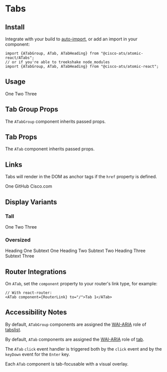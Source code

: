 

<Meta title="Components/Tabs" component={ATabGroup} />

# Tabs

## Install

Integrate with your build to [auto-import](?path=/docs/getting-started--page#integrating), or add an import in your component:

```
import {ATabGroup, ATab, ATabHeading} from "@cisco-ats/atomic-react/ATabs";
// or if you're able to treekshake node_modules
import {ATabGroup, ATab, ATabHeading} from "@cisco-ats/atomic-react";
```

## Usage

<Preview>
  <Story name="usage-1">
    <ATabGroup>
      <ATab>One</ATab>
      <ATab>Two</ATab>
      <ATab selected>Three</ATab>
    </ATabGroup>
  </Story>
</Preview>

## Tab Group Props

The `ATabGroup` component inherits passed props.

<Props of={ATabGroup} />

## Tab Props

The `ATab` component inherits passed props.

<Props of={ATab} />

## Links

Tabs will render in the DOM as anchor tags if the `href` property is defined.

<Preview>
  <Story name="links-1">
    <ATabGroup tall>
      <ATab selected>One</ATab>
      <ATab href="https://www.github.com">GitHub</ATab>
      <ATab href="https://www.cisco.com" target="_blank">
        Cisco.com
      </ATab>
    </ATabGroup>
  </Story>
</Preview>

## Display Variants

### Tall

<Preview>
  <Story name="variants-1">
    <ATabGroup tall>
      <ATab>One</ATab>
      <ATab selected>Two</ATab>
      <ATab>Three</ATab>
    </ATabGroup>
  </Story>
</Preview>

### Oversized

<Preview>
  <Story name="variants-2">
    <ATabGroup oversized>
      <ATab>
        <ATabHeading>Heading One</ATabHeading>
        Subtext One
      </ATab>
      <ATab>
        <ATabHeading>Heading Two</ATabHeading>
        Subtext Two
      </ATab>
      <ATab selected>
        <ATabHeading>Heading Three</ATabHeading>
        Subtext Three
      </ATab>
    </ATabGroup>
  </Story>
</Preview>

## Router Integrations

On `ATab`, set the `component` property to your router's link type, for example:

```
// With react-router:
<ATab component={RouterLink} to="/">Tab 1</ATab>
```

## Accessibility Notes

By default, `ATabGroup` components are assigned the [WAI-ARIA](https://www.w3.org/WAI/standards-guidelines/aria/) role of [tabslist](https://www.w3.org/TR/wai-aria/#tabslist).

By default, `ATab` components are assigned the [WAI-ARIA](https://www.w3.org/WAI/standards-guidelines/aria/) role of [tab](https://www.w3.org/TR/wai-aria/#tab).

The `ATab` `click` event handler is triggered both by the `click` event and by the `keyDown` event for the `Enter` key.

Each `ATab` component is tab-focusable with a visual overlay.
